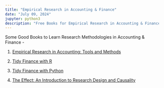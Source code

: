 ```yaml
---
title: "Empirical Research in Accounting & Finance"
date: "July 09, 2024" 
jupyter: python3
description: "Free Books for Empirical Research in Accounting & Finance"
---
```


Some Good Books to Learn Research Methodologies in Accounting & Finance - 

01. [Empirical Research in Accounting: Tools and Methods](http://iangow.me/far_book/)

02. [Tidy Finance with R](https://www.tidy-finance.org/r/)

03. [Tidy Finance with Python](https://www.tidy-finance.org/python/)

04. [The Effect: An Introduction to Research Design and Causality](https://theeffectbook.net/index.html)

